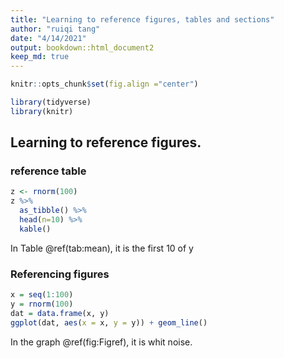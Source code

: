 ```yaml
---
title: "Learning to reference figures, tables and sections"
author: "ruiqi tang"
date: "4/14/2021"
output: bookdown::html_document2
keep_md: true
---
```


```r
knitr::opts_chunk$set(fig.align ="center")
```

```r
library(tidyverse)
library(knitr)
```

## Learning to reference figures.
### reference table

```r
z <- rnorm(100)
z %>%
  as_tibble() %>%
  head(n=10) %>%
  kable()
```
In Table \@ref(tab:mean), it is the first 10 of y

### Referencing figures
```r
x = seq(1:100)
y = rnorm(100)
dat = data.frame(x, y)
ggplot(dat, aes(x = x, y = y)) + geom_line()
```

In the  graph \@ref(fig:Figref), it is whit noise.
